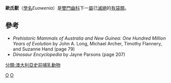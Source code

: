 {{Automatic Taxobox
| taxon = Euowenia
| fossil_range= [[上新世|上新世]]至[[更新世|更新世]]
| authority = de Vis, 1891
| subdivision_ranks = [[種|種]]
| subdivision =
* ''E. robusta''
* ''E. grata''
}}

'''歐氏獸'''（[[學名|學名]]''Euowenia''）是[[雙門齒科|雙門齒科]]下一[[屬|屬]]已[[滅絕|滅絕]]的[[有袋類|有袋類]]。

==參考==
* ''Prehistoric Mammals of Australia and New Guinea: One Hundred Million Years of Evolution'' by John A. Long, Michael Archer, Timothy Flannery, and Suzanne Hand (page 79)
* ''Dinosaur Encyclopedia'' by Jayne Parsons (page 207)


{{袋熊亞目}}
{{Taxonbar}}
[[Category:雙門齒科|O]]
[[Category:_1891年描述的分类群|O]]
[[分類:澳大利亞史前哺乳動物|分類:澳大利亞史前哺乳動物]]
{{mammal-stub}}
{{paleo-stub}}